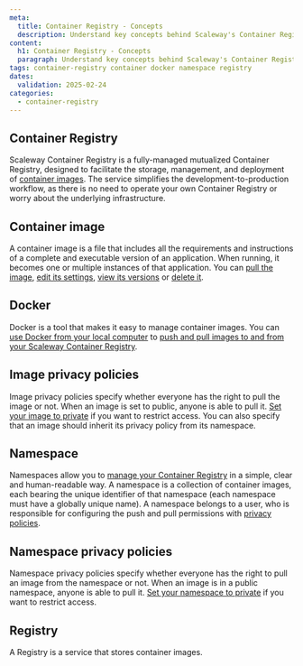 ```yaml
---
meta:
  title: Container Registry - Concepts
  description: Understand key concepts behind Scaleway's Container Registry.
content:
  h1: Container Registry - Concepts
  paragraph: Understand key concepts behind Scaleway's Container Registry.
tags: container-registry container docker namespace registry
dates:
  validation: 2025-02-24
categories:
  - container-registry
---
```


## Container Registry

Scaleway Container Registry is a fully-managed mutualized Container Registry, designed to facilitate the storage, management, and deployment of [container images](#container-image). The service simplifies the development-to-production workflow, as there is no need to operate your own Container Registry or worry about the underlying infrastructure.

## Container image

A container image is a file that includes all the requirements and instructions of a complete and executable version of an application. When running, it becomes one or multiple instances of that application. You can [pull the image](/container-registry/how-to/pull-images/), [edit its settings](/container-registry/how-to/manage-image-privacy-settings/), [view its versions](/container-registry/how-to/display-image-versions/) or [delete it](/container-registry/how-to/delete-image/).

## Docker

Docker is a tool that makes it easy to manage container images. You can [use Docker from your local computer](/container-registry/how-to/connect-docker-cli/) to [push and pull images to and from your Scaleway Container Registry](/container-registry/how-to/push-images/).

## Image privacy policies

Image privacy policies specify whether everyone has the right to pull the image or not. When an image is set to public, anyone is able to pull it. [Set your image to private](/container-registry/how-to/manage-image-privacy-settings/) if you want to restrict access. You can also specify that an image should inherit its privacy policy from its namespace.

## Namespace

Namespaces allow you to [manage your Container Registry](/container-registry/how-to/create-namespace/) in a simple, clear and human-readable way. A namespace is a collection of container images, each bearing the unique identifier of that namespace (each namespace must have a globally unique name). A namespace belongs to a user, who is responsible for configuring the push and pull permissions with [privacy policies](#namespace-privacy-policies).

## Namespace privacy policies

Namespace privacy policies specify whether everyone has the right to pull an image from the namespace or not. When an image is in a public namespace, anyone is able to pull it. [Set your namespace to private](/container-registry/how-to/manage-namespace-privacy-policies/) if you want to restrict access.

## Registry

A Registry is a service that stores container images.